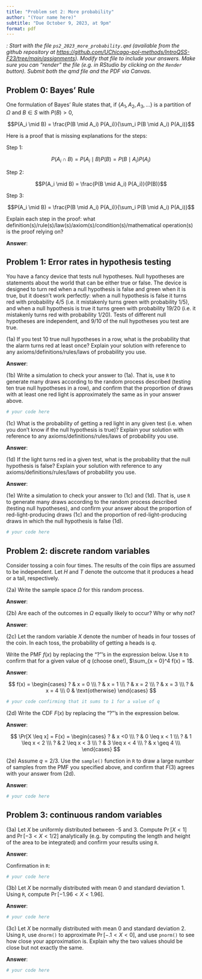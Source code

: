 ```yaml
---
title: "Problem set 2: More probability"
author: "(Your name here)"
subtitle: "Due October 9, 2023, at 9pm"
format: pdf
---
```


*\textsc{Note}: Start with the file `ps2_2023_more_probability.qmd` (available from the github repository at <https://github.com/UChicago-pol-methods/IntroQSS-F23/tree/main/assignments>). Modify that file to include your answers. Make sure you can "render" the file (e.g. in RStudio by clicking on the `Render` button). Submit both the qmd file and the PDF via Canvas.* 

## Problem 0: Bayes' Rule

One formulation of Bayes' Rule states that, if $\{A_1, A_2, A_3, \ldots \}$ is a partition of $\Omega$ and $B \in S$ with $P(B) > 0$, 

$$P(A_i \mid B) = \frac{P(B \mid A_i) P(A_i)}{\sum_i P(B \mid A_i) P(A_i)}$$

Here is a proof that is missing explanations for the steps: 

Step 1: 

$$P(A_i \cap B) =  P(A_i \mid B) P(B) = P(B \mid A_i) P(A_i)$$

Step 2: 

$$P(A_i \mid B) = \frac{P(B \mid A_i) P(A_i)}{P(B)}$$

Step 3: 

$$P(A_i \mid B) = \frac{P(B \mid A_i) P(A_i)}{\sum_i P(B \mid A_i) P(A_i)}$$


Explain each step in the proof: what definition(s)/rule(s)/law(s)/axiom(s)/condition(s)/mathematical operation(s) is the proof relying on?  

**Answer**: 


## Problem 1: Error rates in hypothesis testing

You have a fancy device that tests null hypotheses. Null hypotheses are statements about the world that can be either true or false. The device is designed to turn red when a null hypothesis is false and green when it is true, but it doesn't work perfectly: when a null hypothesis is false it turns red with probability 4/5 (i.e. it mistakenly turns green with probability 1/5), and when a null hypothesis is true it turns green with probability 19/20 (i.e. it mistakenly turns red with probability 1/20). Tests of different null hypotheses are independent, and 9/10 of the null hypotheses you test are true.


(1a) If you test 10 true null hypotheses in a row, what is the probability that the alarm turns red at least once? Explain your solution with reference to any axioms/definitions/rules/laws of probability you use.


**Answer**: 

(1b) Write a simulation to check your answer to (1a). That is, use `R` to generate many draws according to the random process described (testing ten true null hypotheses in a row), and confirm that the proportion of draws with at least one red light is approximately the same as in your answer above.

```r
# your code here 

```

(1c) What is the probability of getting a red light in any given test (i.e. when you don't know if the null hypothesis is true)? Explain your solution with reference to any axioms/definitions/rules/laws of probability you use. 

**Answer**: 


(1d) If the light turns red in a given test, what is the probability that the null hypothesis is false? Explain your solution with reference to any axioms/definitions/rules/laws of probability you use. 

**Answer**: 

(1e) Write a simulation to check your answer to (1c) and (1d). That is, use `R` to generate many draws according to the random process described (testing null hypotheses), and confirm your answer about the proportion of red-light-producing draws (1c) and the proportion of red-light-producing draws in which the null hypothesis is false (1d).

```r
# your code here

```


## Problem 2: discrete random variables

Consider tossing a coin four times. The results of the coin flips are assumed to be independent. Let $H$ and $T$ denote the outcome that it produces a head or a tail, respectively. 

(2a) Write the sample space $\Omega$ for this random process. 

**Answer**: 

\begin{align} 
\Omega &= \{ list, outcomes, \nonumber \\  
 & here \}  \nonumber
\end{align}

(2b) Are each of the outcomes in $\Omega$ equally likely to occur? Why or why not? 

**Answer**: 

(2c) Let the random variable $X$ denote the number of heads in four tosses of the coin. In each toss, the probability of getting a heads is $q$.  

Write the PMF $f(x)$ by replacing the "?"'s in the expression below. Use `R` to confirm that for a given value of $q$ (choose one!), $\sum_{x = 0}^4 f(x) = 1$.

**Answer**:

$$
f(x) = \begin{cases}
?  & x = 0 \\\
? & x = 1 \\\
? & x = 2 \\\
? & x = 3 \\\
? & x = 4  \\\
0 & \text{otherwise}
\end{cases}
$$


```r
# your code confirming that it sums to 1 for a value of q

```



(2d) Write the CDF $F(x)$ by replacing the "?"'s in the expression below.


**Answer**: 

$$
\Pr[X \leq x] = F(x) = \begin{cases}
?  & x <0 \\\
? & 0 \leq x < 1 \\\
? & 1 \leq x < 2 \\\
? & 2 \leq x < 3 \\\
? & 3 \leq x < 4 \\\
? & x \geq 4  \\\
\end{cases}
$$




(2e) Assume $q = 2/3$. Use the `sample()` function in `R` to draw a large number of samples from the PMF you specified above, and confirm that $F(3)$ agrees with your answer from (2d).

**Answer**:

```r
# your code here 

```



## Problem 3: continuous random variables 

(3a) Let $X$ be uniformly distributed between -5 and 3. Compute  $\Pr[X < 1]$ and $\Pr[-3 < X < 1/2]$ analytically (e.g. by computing the length and height of the area to be integrated) and confirm your results using `R`.

**Answer**: 

Confirmation in `R`:

```r
# your code here 
```


(3b) Let $X$ be normally distributed with mean 0 and standard deviation 1. Using `R`, compute $\Pr[-1.96 < X < 1.96]$.

**Answer**: 

```r
# your code here 
```

(3c) Let $X$ be normally distributed with mean 0 and standard deviation 2. Using `R`, use `dnorm()` to approximate $\Pr[-.1 < X < 0]$, and use `pnorm()` to see how close your approximation is. Explain why the two values should be close but not exactly the same.

**Answer**: 

```r
# your code here 
```




